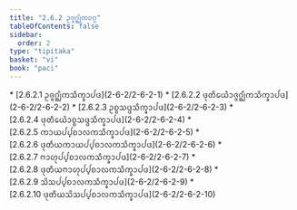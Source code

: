 ```yaml
---
title: "2.6.2 ᩏᨩ᩠ᨩᨣ᩠ᨥᩥᨠᩅᨣ᩠ᨣ"
tableOfContents: false
sidebar:
  order: 2
type: "tipitaka"
basket: "vi"
book: "paci"
---
```



<DynamicBreadcrumb />



<TableOfContents book="paci" section="2.6.2">
* [2.6.2.1 ᩏᨩ᩠ᨩᨣ᩠ᨥᩥᨠᩈᩥᨠ᩠ᨡᩣᨸᨴ](2-6-2/2-6-2-1)
* [2.6.2.2 ᨴᩩᨲᩥᨿᩮᩫᩣᨩ᩠ᨩᨣ᩠ᨥᩥᨠᩈᩥᨠ᩠ᨡᩣᨸᨴ](2-6-2/2-6-2-2)
* [2.6.2.3 ᩏᨧ᩠ᨧᩈᨴ᩠ᨴᩈᩥᨠ᩠ᨡᩣᨸᨴ](2-6-2/2-6-2-3)
* [2.6.2.4 ᨴᩩᨲᩥᨿᩮᩫᩣᨧ᩠ᨧᩈᨴ᩠ᨴᩈᩥᨠ᩠ᨡᩣᨸᨴ](2-6-2/2-6-2-4)
* [2.6.2.5 ᨠᩣᨿᨸ᩠ᨸᨧᩣᩃᨠᩈᩥᨠ᩠ᨡᩣᨸᨴ](2-6-2/2-6-2-5)
* [2.6.2.6 ᨴᩩᨲᩥᨿᨠᩣᨿᨸ᩠ᨸᨧᩣᩃᨠᩈᩥᨠ᩠ᨡᩣᨸᨴ](2-6-2/2-6-2-6)
* [2.6.2.7 ᨻᩣᩉᩩᨸ᩠ᨸᨧᩣᩃᨠᩈᩥᨠ᩠ᨡᩣᨸᨴ](2-6-2/2-6-2-7)
* [2.6.2.8 ᨴᩩᨲᩥᨿᨻᩣᩉᩩᨸ᩠ᨸᨧᩣᩃᨠᩈᩥᨠ᩠ᨡᩣᨸᨴ](2-6-2/2-6-2-8)
* [2.6.2.9 ᩈᩦᩈᨸ᩠ᨸᨧᩣᩃᨠᩈᩥᨠ᩠ᨡᩣᨸᨴ](2-6-2/2-6-2-9)
* [2.6.2.10 ᨴᩩᨲᩥᨿᩈᩦᩈᨸ᩠ᨸᨧᩣᩃᨠᩈᩥᨠ᩠ᨡᩣᨸᨴ](2-6-2/2-6-2-10)
</TableOfContents>